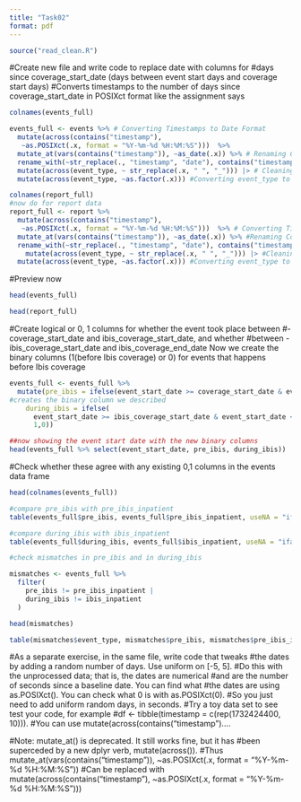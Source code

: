 ```yaml
---
title: "Task02"
format: pdf
---
```


```r
source("read_clean.R")
```

#Create new file and write code to replace date with columns for
#days since coverage_start_date (days between event start days and coverage start days)
#Converts timestamps to the number of days since coverage_start_date in POSIXct format like the assignment says
```r

colnames(events_full)

events_full <- events %>% # Converting Timestamps to Date Format
  mutate(across(contains("timestamp"),
   ~as.POSIXct(.x, format = "%Y-%m-%d %H:%M:%S")))  %>%
  mutate_at(vars(contains("timestamp")), ~as_date(.x)) %>% # Renaming Columns
  rename_with(~str_replace(., "timestamp", "date"), contains("timestamp")) %>%
  mutate(across(event_type, ~ str_replace(.x, " ", "_"))) |> # Cleaning event_type Strings
  mutate(across(event_type, ~as.factor(.x))) #Converting event_type to Factor
```

```r

colnames(report_full)
#now do for report data
report_full <- report %>%
  mutate(across(contains("timestamp"),
   ~as.POSIXct(.x, format = "%Y-%m-%d %H:%M:%S")))  %>% # Converting Timestamps to Date Format
  mutate_at(vars(contains("timestamp")), ~as_date(.x)) %>% #Renaming Columns
  rename_with(~str_replace(., "timestamp", "date"), contains("timestamp")) %>%
    mutate(across(event_type, ~ str_replace(.x, " ", "_"))) |> #Cleaning event_type Strings
  mutate(across(event_type, ~as.factor(.x))) #Converting event_type to Factor
```

#Preview now
```r
head(events_full)
```

```r
head(report_full)
```

#Create logical or 0, 1 columns for whether the event took place between
#- coverage_start_date and ibis_coverage_start_date, and whether 
#between - ibis_coverage_start_date and ibis_coverage_end_date
Now we create the binary columns (1(before Ibis coverage) or 0) for events that happens before Ibis coverage 
```r
events_full <- events_full %>% 
  mutate(pre_ibis = ifelse(event_start_date >= coverage_start_date & event_start_date < ibis_coverage_start_date, 1,0),
#creates the binary column we described
    during_ibis = ifelse(
      event_start_date >= ibis_coverage_start_date & event_start_date <= ibis_coverage_end_date,  
      1,0))
```

```r
##now showing the event start date with the new binary columns
head(events_full %>% select(event_start_date, pre_ibis, during_ibis))
```

#Check whether these agree with any existing 0,1 columns in the events data frame
```r
head(colnames(events_full))

#compare pre_ibis with pre_ibis_inpatient
table(events_full$pre_ibis, events_full$pre_ibis_inpatient, useNA = "ifany")

#compare during_ibis with ibis_inpatient
table(events_full$during_ibis, events_full$ibis_inpatient, useNA = "ifany")
```

```r
#check mismatches in pre_ibis and in during_ibis

mismatches <- events_full %>%
  filter(
    pre_ibis != pre_ibis_inpatient |  
    during_ibis != ibis_inpatient   
  )

head(mismatches)

table(mismatches$event_type, mismatches$pre_ibis, mismatches$pre_ibis_inpatient)
```

#As a separate exercise, in the same file, write code that tweaks 
#the dates by adding a random number of days. Use uniform on \[-5, 5\]. 
#Do this with the unprocessed data; that is, the dates are numerical 
#and are the number of seconds since a baseline date. You can find what
#the dates are using as.POSIXct(). You can check what 0 is with as.POSIXct(0).
#So you just need to add uniform random days, in seconds. 
#Try a toy data set to see test your code, for example
#df \<- tibble(timestamp = c(rep(1732424400, 10))). 
#You can use mutate(across(contains("timestamp")....


#Note: mutate_at() is deprecated. It still works fine, but it has 
#been superceded by a new dplyr verb, mutate(across()). 
#Thus mutate_at(vars(contains("timestamp")), \~as.POSIXct(.x, format = "%Y-%m-%d %H:%M:%S")) 
#Can be replaced with mutate(across(contains("timestamp"), \~as.POSIXct(.x, format = "%Y-%m-%d %H:%M:%S")))

